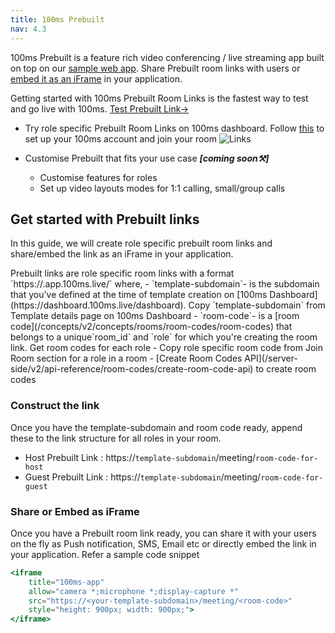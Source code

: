 ```yaml
---
title: 100ms Prebuilt
nav: 4.3
---
```


100ms Prebuilt is a feature rich video conferencing / live streaming app built on top on our [sample web app](https://github.com/100mslive/100ms-web/). Share Prebuilt room links with users or [embed it as an iFrame](/get-started/v2/get-started/prebuilt/prebuilt#share-or-embed-as-iframe) in your application.

Getting started with 100ms Prebuilt Room Links is the fastest way to test and go live with 100ms. [Test Prebuilt Link→](https://examples-videoconferencing.app.100ms.live/meeting/tmz-qdi-cyp)


<FlexContainer>
<Callout icon="link" title="Prebuilt Basics">

- Try role specific Prebuilt Room Links on 100ms dashboard. Follow [this](/get-started/v2/get-started/concepts/basics#what-are-the-steps-to-build-a-live-app-with-100ms) to set up your 100ms account and join your room
![Links](/docs/v2/JoinRoomModal.png)


- Customise Prebuilt that fits your use case ***[coming soon⚒️]***
    - Customise features for roles
    - Set up video layouts modes for 1:1 calling, small/group calls
    
</Callout>
</FlexContainer>

## Get started with Prebuilt links

In this guide, we will create role specific prebuilt room links and share/embed the link as an iFrame in your application.

<FlexContainer>
<Callout icon="link" title="Prebuilt Link Structure">
Prebuilt links are role specific room links with a format `https://<template-subdomain>.app.100ms.live/<room-code>` where,
    - `template-subdomain`- is the subdomain that you’ve defined at the time of template creation on [100ms Dashboard](https://dashboard.100ms.live/dashboard). Copy `template-subdomain` from Template details page on 100ms Dashboard
    - `room-code`- is a [room code](/concepts/v2/concepts/rooms/room-codes/room-codes) that belongs to a unique`room_id` and `role` for which you're creating the room link. Get room codes for each role 
            - Copy role specific room code from Join Room section for a role in a room
            - [Create Room Codes API](/server-side/v2/api-reference/room-codes/create-room-code-api) to create room codes
</Callout>
</FlexContainer>


### Construct the link

Once you have the template-subdomain and room code ready, append these to the link structure for all roles in your room.

- Host Prebuilt Link : https://`template-subdomain`/meeting/`room-code-for-host`
- Guest Prebuilt Link : https://`template-subdomain`/meeting/`room-code-for-guest`


### Share or Embed as iFrame

Once you have a Prebuilt room link ready, you can share it with your users on the fly as Push notification, SMS, Email etc or directly embed the link in your application. Refer a sample code snippet


```jsx
<iframe
    title="100ms-app"
    allow="camera *;microphone *;display-capture *"
    src="https://<your-template-subdomain>/meeting/<room-code>"
    style="height: 900px; width: 900px;">
</iframe>
```